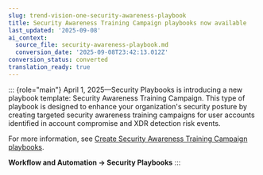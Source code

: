 ```yaml
---
slug: trend-vision-one-security-awareness-playbook
title: Security Awareness Training Campaign playbooks now available
last_updated: '2025-09-08'
ai_context:
  source_file: security-awareness-playbook.md
  conversion_date: '2025-09-08T23:42:13.012Z'
conversion_status: converted
translation_ready: true
---
```


::: {role="main"}
April 1, 2025—Security Playbooks is introducing a new playbook template: Security Awareness Training Campaign. This type of playbook is designed to enhance your organization's security posture by creating targeted security awareness training campaigns for user accounts identified in account compromise and XDR detection risk events.

For more information, see [Create Security Awareness Training Campaign playbooks](security-awareness-playbooks.mdx).

**Workflow and Automation → Security Playbooks**
:::
